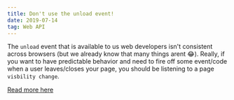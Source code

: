 ```yaml
---
title: Don't use the unload event!
date: 2019-07-14
tag: Web API
---
```


The `unload` event that is available to us web developers isn't consistent
across browsers (but we already know that many things arent 😂). Really, if you
want to have predictable behavior and need to fire off some event/code when a
user leaves/closes your page, you should be listening to a page
`visbility change`.

[ Read more here ](https://developers.google.com/web/updates/2018/07/page-lifecycle-api#the-unload-event)
